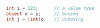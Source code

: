 ```csharp
int i = 123;      // a value type
object o = i;     // boxing
int j = (int)o;   // unboxing
```